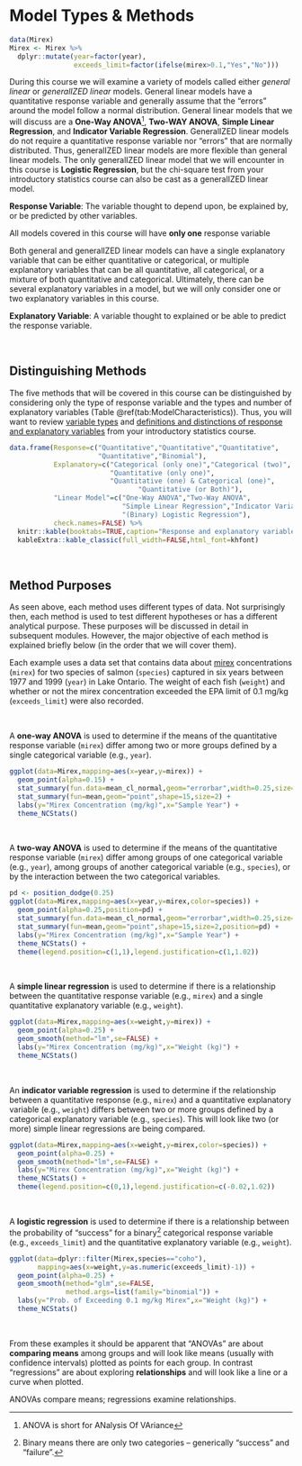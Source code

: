 # Model Types & Methods {#ModelTypes}

```r
data(Mirex)
Mirex <- Mirex %>%
  dplyr::mutate(year=factor(year),
                exceeds_limit=factor(ifelse(mirex>0.1,"Yes","No")))
```

During this course we will examine a variety of models called either *general linear* or *generalIZED linear* models. General linear models have a quantitative response variable and generally assume that the "errors" around the model follow a normal distribution. General linear models that we will discuss are a **One-Way ANOVA**^[ANOVA is short for ANalysis Of VAriance], **Two-WAY ANOVA**, **Simple Linear Regression**, and **Indicator Variable Regression**. GeneralIZED linear models do not require a quantitative response variable nor "errors" that are normally distributed. Thus, generalIZED linear models are more flexible than general linear models. The only generalIZED linear model that we will encounter in this course is **Logistic Regression**, but the chi-square test from your introductory statistics course can also be cast as a generalIZED linear model.

::: {.defn data-latex=""}
**Response Variable**: The variable thought to depend upon, be explained by, or be predicted by other variables.
:::

::: {.tip data-latex=""}
All models covered in this course will have **only one** response variable
:::

Both general and generalIZED linear models can have a single explanatory variable that can be either quantitative or categorical, or multiple explanatory variables that can be all quantitative, all categorical, or a mixture of both quantitative and categorical. Ultimately, there can be several explanatory variables in a model, but we will only consider one or two explanatory variables in this course.

::: {.defn data-latex=""}
**Explanatory Variable**: A variable thought to explained or be able to predict the response variable.
:::

&nbsp;

## Distinguishing Methods
The five methods that will be covered in this course can be distinguished by considering only the type of response variable and the types and number of explanatory variables (Table \@ref(tab:ModelCharacteristics)). Thus, you will want to review [variable types](http://derekogle.com/NCMTH107/modules/FoundationalDefns.html) and [definitions and distinctions of response and explanatory variables](http://derekogle.com/NCMTH107/modules/DataProduction.html) from your introductory statistics course.

```r
data.frame(Response=c("Quantitative","Quantitative","Quantitative",
                      "Quantitative","Binomial"),
           Explanatory=c("Categorical (only one)","Categorical (two)",
                         "Quantitative (only one)",
                         "Quantitative (one) & Categorical (one)",
                                "Quantitative (or Both)"),
           "Linear Model"=c("One-Way ANOVA","Two-Way ANOVA",
                            "Simple Linear Regression","Indicator Variable Regression",
                            "(Binary) Logistic Regression"),
           check.names=FALSE) %>%
  knitr::kable(booktabs=TRUE,caption="Response and explanatory variables types for the linear models considered in this course.") %>%
  kableExtra::kable_classic(full_width=FALSE,html_font=khfont)
```

&nbsp;

## Method Purposes
As seen above, each method uses different types of data. Not surprisingly then, each method is used to test different hypotheses or has a different analytical purpose. These purposes will be discussed in detail in subsequent modules. However, the major objective of each method is explained briefly below (in the order that we will cover them).

Each example uses a data set that contains data about [mirex](https://en.wikipedia.org/wiki/Mirex) concentrations (`mirex`) for two species of salmon (`species`) captured in six years between 1977 and 1999 (`year`) in Lake Ontario. The weight of each fish (`weight`) and whether or not the mirex concentration exceeded the EPA limit of 0.1 mg/kg (`exceeds_limit`) were also recorded.

&nbsp;

A **one-way ANOVA** is used to determine if the means of the quantitative response variable (`mirex`) differ among two or more groups defined by a single categorical variable (e.g., `year`).

```r
ggplot(data=Mirex,mapping=aes(x=year,y=mirex)) +
  geom_point(alpha=0.15) +
  stat_summary(fun.data=mean_cl_normal,geom="errorbar",width=0.25,size=1) +
  stat_summary(fun=mean,geom="point",shape=15,size=2) +
  labs(y="Mirex Concentration (mg/kg)",x="Sample Year") +
  theme_NCStats()
```

&nbsp;

A **two-way ANOVA** is used to determine if the means of the quantitative response variable (`mirex`) differ among groups of one categorical variable (e.g., `year`), among groups of another categorical variable (e.g., `species`), or by the interaction between the two categorical variables.


```r
pd <- position_dodge(0.25)
ggplot(data=Mirex,mapping=aes(x=year,y=mirex,color=species)) +
  geom_point(alpha=0.25,position=pd) +
  stat_summary(fun.data=mean_cl_normal,geom="errorbar",width=0.25,size=1,position=pd) +
  stat_summary(fun=mean,geom="point",shape=15,size=2,position=pd) +
  labs(y="Mirex Concentration (mg/kg)",x="Sample Year") +
  theme_NCStats() +
  theme(legend.position=c(1,1),legend.justification=c(1,1.02))
```

&nbsp;

A **simple linear regression** is used to determine if there is a relationship between the quantitative response variable (e.g., `mirex`) and a single quantitative explanatory variable (e.g., `weight`).

```r
ggplot(data=Mirex,mapping=aes(x=weight,y=mirex)) +
  geom_point(alpha=0.25) +
  geom_smooth(method="lm",se=FALSE) +
  labs(y="Mirex Concentration (mg/kg)",x="Weight (kg)") +
  theme_NCStats()
```

&nbsp;

An **indicator variable regression** is used to determine if the relationship between a quantitative response (e.g., `mirex`) and a quantitative explanatory variable (e.g., `weight`) differs between two or more groups defined by a categorical explanatory variable (e.g., `species`). This will look like two (or more) simple linear regressions are being compared.

```r
ggplot(data=Mirex,mapping=aes(x=weight,y=mirex,color=species)) +
  geom_point(alpha=0.25) +
  geom_smooth(method="lm",se=FALSE) +
  labs(y="Mirex Concentration (mg/kg)",x="Weight (kg)") +
  theme_NCStats() +
  theme(legend.position=c(0,1),legend.justification=c(-0.02,1.02))
```

&nbsp;

A **logistic regression** is used to determine if there is a relationship between the probability of "success" for a binary^[Binary means there are only two categories -- generically "success" and "failure".] categorical response variable (e.g., `exceeds_limit`) and the quantitative explanatory variable (e.g., `weight`).

```r
ggplot(data=dplyr::filter(Mirex,species=="coho"),
       mapping=aes(x=weight,y=as.numeric(exceeds_limit)-1)) +
  geom_point(alpha=0.25) +
  geom_smooth(method="glm",se=FALSE,
              method.args=list(family="binomial")) +
  labs(y="Prob. of Exceeding 0.1 mg/kg Mirex",x="Weight (kg)") +
  theme_NCStats()
```

&nbsp;

From these examples it should be apparent that "ANOVAs" are about **comparing means** among groups and will look like means (usually with confidence intervals) plotted as points for each group. In contrast "regressions" are about exploring **relationships** and will look like a line or a curve when plotted.

::: {.tip data-latex=""}
ANOVAs compare means; regressions examine relationships.
:::
